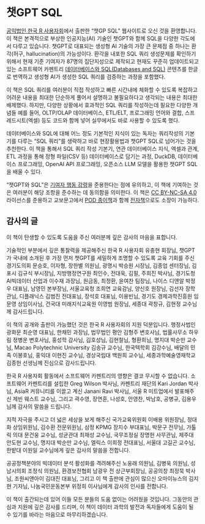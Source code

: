 
# 챗GPT SQL

[공익법인 한국 R 사용자회](https://r2bit.com/)에서 출판한 "챗GP SQL" 웹사이트로 오신 것을 환영합니다. 
이 책은 본격적으로 부상한 인공지능(AI) 기술인 챗GPT와 함께 SQL을 다양한 각도에서 다루고 있습니다.
챗GPT로 대표되는 생성형 AI 기술의 가장 큰 문제점 중 하나는 환각(허구, hallucination)의 가능성이다.
환각을 내포한 SQL 쿼리 생성문제를 확인하기 위해서 현재 기준 기여자가 87명의 집단지성으로 제작되고 현재도 꾸준히 업데이트되고 있는 소프트웨어 카펜트리 [데이터베이스와 SQL(Databases and SQL)](https://swcarpentry.github.io/sql-novice-survey/) 콘텐츠를 한글로 번역하고 생성형 AI가 생성한 SQL 쿼리를 검증하는 과정을 포함했다.

이 책은 SQL 쿼리를 여러분이 직접 작성하고 빠른 시간내에 체화할 수 있도록 복잡하고 어려운 내용을 최대한 단순하게 풀어서 설명하고 불필요하다고 생각되는 내용은 최대한 배제했다. 하지만, 다양한 상황에서 효과적인 SQL 쿼리를 작성하는데 필요한 다양한 개념들 예를 들어, OLTP/OLAP 데이터베이스, ETL/ELT, 프로그래밍 언어와 결합, 스프레드시트(엑셀) 등도 코드와 함께 넣어 실무에서도 바로 사용할 수 있도록 했다.  

데이터베이스와 SQL에 대해 어느 정도 기본적인 지식이 있는 독자는 쿼리작성의 기본기를 다루는 "SQL 쿼리"를 생략하고 바로 현장활용법과 챗GPT SQL로 넘어가는 것을 추천한다. 이 책을 통해서 SQL 쿼리 작성 기본기, 연관 데이터베이스 지식, 엑셀과 관계, ETL 과정을 통해 정형 파일(CSV 등) 데이터베이스로 담기는 과정, DuckDB, 데이터베이스 프로그래밍, OpenAI API 프로그래밍, 오픈소스 LLM 모델을 활용한 챗GPT SQL을 배울 수 있다. 

"챗GPT와 SQL"은 [기여자 행동 강령](https://contributor-covenant.org/version/2/0/CODE_OF_CONDUCT.html)을 준용한다는 점에 유의하고, 이 책에 기여하는 것은 여러분이 해당 조항을 준수하는 데 동의함을 의미한다. 
이 책은 [CC BY-NC-SA 4.0](https://creativecommons.org/licenses/by-nc-sa/4.0/) 라이선스를 준용하고 
교보문고에서 [POD 종이책](https://product.kyobobook.co.kr/detail/S000212372280)과 함께 [전자책](https://ebook-product.kyobobook.co.kr/dig/epd/ebook/E000006436385)으로도 소장이 가능하다.

## 감사의 글 {.unnumbered}

이 책이 탄생할 수 있도록 도움을 주신 여러분께 깊은 감사의 마음을 표합니다.

기술적인 부분에서 깊은 통찰력을 제공해주신 한국 R 사용자회 유충현 회장님, 챗GPT가 국내에 소개된 후 가장 먼저 챗GPT를 세밀하게 조명할 수 있도록 교육 기회를 주신 경기도의회 문승호, 이자형, 장한별 의원님, 광명시 박승원 시장님, 김종업 센터장님, 김포시 김규식 부시장님, 지방행정연구원 최인수, 전대욱, 김필, 주희진  박사님, 경기도청 AI빅데이터 산업과 이수재 과장님, 원금동, 최정환, 윤여찬 팀장님, 나이스 디앤알 박정우 대표님, 남영민 본부장님, 서울교육청 조희연 교육감님, 양신호 원장님, 김선자 장학관님, 디플래닉스 김범진 전대표님, 장석호 대표님, 이용빈님, 경기도 경제과학진흥원 임문영 상임이사님, 건국대 미래지식교육원 이영범 원장님, 세종대 곽창규, 김현정 교수님께 감사드립니다.

이 책의 공개와 출판이 가능했던 것은 한국 R 사용자회의 지원 덕분입니다. 행정사법인 광화문 최순영 대표님, 한채민 과장님, 법무법인 평안 김형주 변호사님, 법률사무소 하우림 정병운 변호사님, 홍성학 감사님, 김호성님, 김현철님, 형환희님, 명지대 박순만 교수님, Macao Polytechnic University 김송규 교수님, 한국텍학회 김강수님, 배달의 민족 이봉호님, 홍익대 이현진 교수님, 경상국립대 백원희 교수님, 세종과학예술영재학교 김종헌 선생님께 진심으로 감사드립니다. 

한국 R 사용자회 활동에서 소프트웨어 카펜트리의 영향은 결코 무시할 수 없습니다. 소프트웨어 카펜트리를 설립한 Greg Wilson 박사님, 카펜트리 재단의 Kari Jordan 박사님, AsiaR 커뮤니티를 이끌고 계신 Janani Ravi 박사님, 서울 R 미트업에서 발표해주신 제빈 웨스트 교수님, 그리고 곽수영, 장연훈, 나성호, 안영찬, 박남호, 공병규, 김용우님께 감사의 말씀을 드립니다.

지적 자극을 주시고 더 넓은 세상을 보게 해주신 국가교육위원회 이배용 위원장님, 정대화 상임위원님, 김수환 전문위원님, 삼정 KPMG 장지수 부대표님, 박문구 전무님, 가톨릭 의대 문건웅 교수님, 성균관대 최재성 교수님, 국무조정실 장명헌 사무관님, 제주대 안도현 교수님, 명지대 박순만 교수님, 엘릭스 이희정 전대표님, 서울대 고길곤 교수님, 한밭대 이원일 교수님에게 깊은 감사의 말씀을 전합니다.

공공정책분야의 빅데이터 분석 활성화를 격려해주신 노웅래 의원님, 김병욱 의원님, 성남시의회 조정식 의원님, 환경보전협회 남광우 전 상근부회장님, 공공의창 최정묵 박사님, 조원씨앤아이 김대진 대표님, 
그리고 이 책 출판에 관심이 많으신 오마이뉴스의 김지현 기자님, 나눔국민운동본부 위정희 이사님에게 감사의 인사를 전합니다.

이 책이 출간되는데 있어 이들 모든 분들의 도움 없이는 어려웠을 것입니다. 그동안의 관심과 지원에 깊은 감사를 드리며, 이 책이 데이터 과학의 발전과 독자들에게 도움이 될 수 있기를 바라는 마음으로 마무리하겠습니다.



